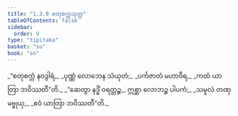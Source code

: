 ```yaml
---
title: "1.3.9 စတုစက္ကသုတ္တ"
tableOfContents: false
sidebar:
  order: 9
type: "tipitaka"
basket: "su"
book: "sn"
---
```



<DynamicBreadcrumb />

<Division number="29" book="sn" e="ch" v="18" p="283">

<Paragraph number="120" type="verses" book="sn">
_“စတုစက္ကံ နဝဒွါရံ,_  
_ပုဏ္ဏံ လောဘေန သံယုတံ;_  
_ပင်္ကဇာတံ မဟာဝီရ,_  
_ကထံ ယာတြာ ဘဝိဿတီ”တိ._  

</Paragraph>

<Paragraph number="121" type="verses" book="sn">
_“ဆေတွာ နဒ္ဓိံ ဝရတ္တဉ္စ,_  
ဣစ္ဆာ လောဘဉ္စ ပါပကံ;_  
_သမူလံ တဏှမဗ္ဗုယှ,_  
_ဧဝံ ယာတြာ ဘဝိဿတီ”တိ._
</Paragraph>
</Division>